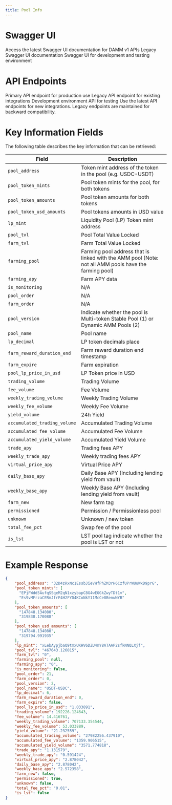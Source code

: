 ```yaml
---
title: Pool Info
---
```


# Swagger UI

<CardGroup cols={2}>
  <Card title="Main (Latest)" icon="globe" href="https://damm-api.meteora.ag/swagger-ui/">
    Access the latest Swagger UI documentation for DAMM v1 APIs
  </Card>
  <Card title="Main (Legacy)" icon="box-archive" href="https://amm-v2.meteora.ag/swagger-ui/">
    Legacy Swagger UI documentation
  </Card>
  <Card title="Devnet" icon="code" href="https://devnet-amm-v2.meteora.ag/swagger-ui/">
    Swagger UI for development and testing environment
  </Card>
</CardGroup>

# API Endpoints

<CardGroup cols={2}>
  <Card title="Main API (Latest)" icon="webhook" href="https://damm-api.meteora.ag/">
    Primary API endpoint for production use
  </Card>
  <Card title="Main API (Legacy)" icon="file-zipper" href="https://amm-v2.meteora.ag/pools">    
    Legacy API endpoint for existing integrations
  </Card>
  <Card title="Devnet API" icon="code" href="http://devnet-amm-v2.meteora.ag/">
    Development environment API for testing
  </Card>
</CardGroup>

<Note>
  Use the latest API endpoints for new integrations. Legacy endpoints are maintained for backward compatibility.
</Note>

# Key Information Fields

The following table describes the key information that can be retrieved:

| Field | Description |
|-------|-------------|
| `pool_address` | Token mint address of the token in the pool (e.g. USDC-USDT) |
| `pool_token_mints` | Pool token mints for the pool, for both tokens |
| `pool_token_amounts` | Pool token amounts for both tokens |
| `pool_token_usd_amounts` | Pool tokens amounts in USD value |
| `lp_mint` | Liquidity Pool (LP) Token mint address |
| `pool_tvl` | Pool Total Value Locked |
| `farm_tvl` | Farm Total Value Locked |
| `farming_pool` | Farming pool address that is linked with the AMM pool (Note: not all AMM pools have the farming pool) |
| `farming_apy` | Farm APY data |
| `is_monitoring` | N/A |
| `pool_order` | N/A |
| `farm_order` | N/A |
| `pool_version` | Indicate whether the pool is Multi-token Stable Pool (1) or Dynamic AMM Pools (2) |
| `pool_name` | Pool name |
| `lp_decimal` | LP token decimals place |
| `farm_reward_duration_end` | Farm reward duration end timestamp |
| `farm_expire` | Farm expiration |
| `pool_lp_price_in_usd` | LP Token price in USD |
| `trading_volume` | Trading Volume |
| `fee_volume` | Fee Volume |
| `weekly_trading_volume` | Weekly Trading Volume |
| `weekly_fee_volume` | Weekly Fee Volume |
| `yield_volume` | 24h Yield |
| `accumulated_trading_volume` | Accumulated Trading Volume |
| `accumulated_fee_volume` | Accumulated Fee Volume |
| `accumulated_yield_volume` | Accumulated Yield Volume |
| `trade_apy` | Trading fees APY |
| `weekly_trade_apy` | Weekly trading fees APY |
| `virtual_price_apy` | Virtual Price APY |
| `daily_base_apy` | Daily Base APY (Including lending yield from vault) |
| `weekly_base_apy` | Weekly Base APY (Including lending yield from vault) |
| `farm_new` | New farm tag |
| `permissioned` | Permission / Permissionless pool |
| `unknown` | Unknown / new token |
| `total_fee_pct` | Swap fee of the pool |
| `is_lst` | LST pool tag indicate whether the pool is LST or not |

# Example Response

```json
{
    "pool_address": "32D4zRxNc1EssbJieVHfPhZM3rH6CzfUPrWUuWxD9prG",
    "pool_token_mints": [
      "EPjFWdd5AufqSSqeM2qN1xzybapC8G4wEGGkZwyTDt1v",
      "Es9vMFrzaCERmJfrF4H2FYD4KCoNkY11McCe8BenwNYB"
    ],
    "pool_token_amounts": [
      "147848.134080",
      "319838.170088"
    ],
    "pool_token_usd_amounts": [
      "147848.134080",
      "319794.991935"
    ],
    "lp_mint": "xLebAypjbaQ9tmxUKHV6DZU4mY8ATAAP2sfkNNQLXjf",
    "pool_tvl": "467643.126015",
    "farm_tvl": "0",
    "farming_pool": null,
    "farming_apy": "0",
    "is_monitoring": false,
    "pool_order": 21,
    "farm_order": 0,
    "pool_version": 2,
    "pool_name": "USDT-USDC",
    "lp_decimal": 6,
    "farm_reward_duration_end": 0,
    "farm_expire": false,
    "pool_lp_price_in_usd": "1.033891",
    "trading_volume": 192226.124643,
    "fee_volume": 14.416761,
    "weekly_trading_volume": 707133.354544,
    "weekly_fee_volume": 53.033889,
    "yield_volume": "21.232559",
    "accumulated_trading_volume": "27982256.437910",
    "accumulated_fee_volume": "1359.906515",
    "accumulated_yield_volume": "3571.774818",
    "trade_apy": "1.131579",
    "weekly_trade_apy": "0.591424",
    "virtual_price_apy": "2.878042",
    "daily_base_apy": "2.878042",
    "weekly_base_apy": "2.572358",
    "farm_new": false,
    "permissioned": true,
    "unknown": false,
    "total_fee_pct": "0.01",
    "is_lst": false
}
```